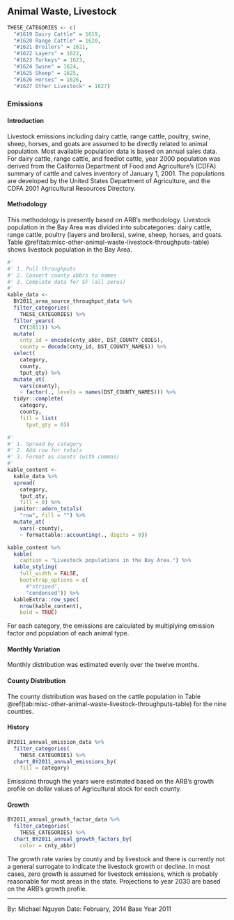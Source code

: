 ## Animal Waste, Livestock {#misc_other-animal_waste-livestock}

```r
THESE_CATEGORIES <- c(
  "#1619 Dairy Cattle" = 1619,
  "#1620 Range Cattle" = 1620,
  "#1621 Broilers" = 1621,
  "#1622 Layers" = 1622,
  "#1623 Turkeys" = 1623,
  "#1624 Swine" = 1624,
  "#1625 Sheep" = 1625,
  "#1626 Horses" = 1626,
  "#1627 Other Livestock" = 1627)
```

### Emissions

#### Introduction {-}

Livestock emissions including dairy cattle, range cattle, poultry, swine, sheep, horses, and goats are assumed to be directly related to animal population. Most available population data is based on annual sales data. For dairy cattle, range cattle, and feedlot cattle, year 2000 population was derived from the California Department of Food and Agriculture’s (CDFA) summary of cattle and calves inventory of January 1, 2001. The populations are developed by the United States Department of Agriculture, and the CDFA 2001 Agricultural Resources Directory.

#### Methodology {#misc_other-animal_waste-livestock-methodology -}

This methodology is presently based on ARB's methodology. Livestock population in the Bay Area was divided into subcategories: dairy cattle, range cattle, poultry (layers and broilers), swine, sheep, horses, and goats. Table \@ref(tab:misc-other-animal-waste-livestock-throughputs-table) shows livestock population in the Bay Area.

```r
#' 
#' 1. Pull throughputs
#' 2. Convert county abbrs to names
#' 3. Complete data for SF (all zeros)
#'
kable_data <-
  BY2011_area_source_throughput_data %>%
  filter_categories(
    THESE_CATEGORIES) %>%
  filter_years(
    CY(2011)) %>%
  mutate(
    cnty_id = encode(cnty_abbr, DST_COUNTY_CODES),
    county = decode(cnty_id, DST_COUNTY_NAMES)) %>%
  select(
    category,
    county,
    tput_qty) %>%
  mutate_at(
    vars(county),
    ~ factor(., levels = names(DST_COUNTY_NAMES))) %>%
  tidyr::complete(
    category,
    county,
    fill = list(
      tput_qty = 0))

#' 
#' 1. Spread by category
#' 2. Add row for totals
#' 3. Format as counts (with commas)
#'
kable_content <-
  kable_data %>%
  spread(
    category,
    tput_qty,
    fill = 0) %>%
  janitor::adorn_totals(
    "row", fill = "") %>%
  mutate_at(
    vars(-county),
    ~ formattable::accounting(., digits = 0)) 

kable_content %>%
  kable(
    caption = "Livestock populations in the Bay Area.") %>%
  kable_styling(
    full_width = FALSE,
    bootstrap_options = c(
      #"striped", 
      "condensed")) %>%
  kableExtra::row_spec(
    nrow(kable_content),
    bold = TRUE)
```

For each category, the emissions are calculated by multiplying emission factor and population of each animal type.

#### Monthly Variation {-}

Monthly distribution was estimated evenly over the twelve months.

#### County Distribution {-}

The county distribution was based on the cattle population in Table \@ref(tab:misc-other-animal-waste-livestock-throughputs-table) for the nine counties.

#### History {-}

```r
BY2011_annual_emission_data %>%
  filter_categories(
    THESE_CATEGORIES) %>%
  chart_BY2011_annual_emissions_by(
    fill = category) 
```

Emissions through the years were estimated based on the ARB's growth profile on dollar values of Agricultural stock for each county.

#### Growth {-}

```r
BY2011_annual_growth_factor_data %>%
  filter_categories(
    THESE_CATEGORIES) %>%
  chart_BY2011_annual_growth_factors_by(
    color = cnty_abbr) 
```

The growth rate varies by county and by livestock and there is currently not a general surrogate to indicate the livestock growth or decline. In most cases, zero growth is assumed for livestock emissions, which is probably reasonable for most areas in the state. Projections to year 2030 are based on the ARB's growth profile.

***

By: Michael Nguyen 
Date: February, 2014 
Base Year 2011
